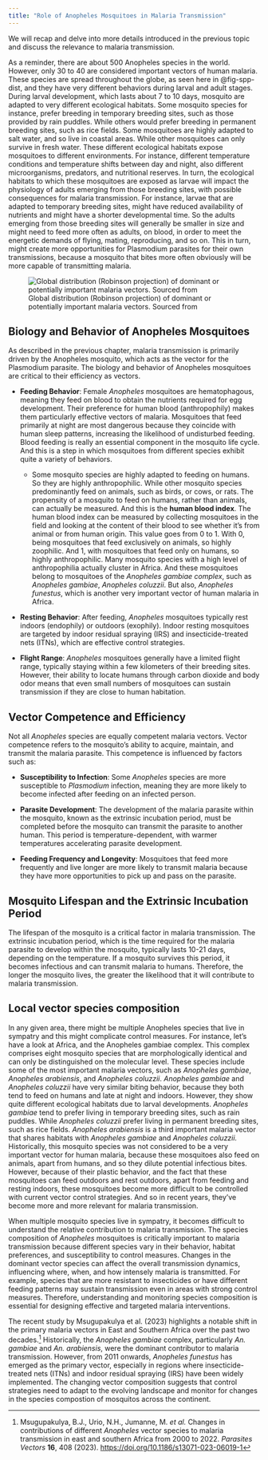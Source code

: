 ```yaml
---
title: "Role of Anopheles Mosquitoes in Malaria Transmission"
---
```


We will recap and delve into more details introduced in the previous topic and discuss the relevance to malaria transmission.

As a reminder, there are about 500 Anopheles species in the world. However, only 30 to 40 are considered important vectors of human malaria. These species are spread throughout the globe, as seen here in @fig-spp-dist, and they have very different behaviors during larval and adult stages. During larval development, which lasts about 7 to 10 days, mosquito are adapted to very different ecological habitats. Some mosquito species for instance, prefer breeding in temporary breeding sites, such as those provided by rain puddles. While others would prefer breeding in permanent breeding sites, such as rice fields. Some mosquitoes are highly adapted to salt water, and so live in coastal areas. While other mosquitoes can only survive in fresh water. These different ecological habitats expose mosquitoes to different environments. For instance, different temperature conditions and temperature shifts between day and night, also different microorganisms, predators, and nutritional reserves. In turn, the ecological habitats to which these mosquitoes are exposed as larvae will impact the physiology of adults emerging from those breeding sites, with possible consequences for malaria transmission. For instance, larvae that are adapted to temporary breeding sites, might have reduced availability of nutrients and might have a shorter developmental time. So the adults emerging from those breeding sites will generally be smaller in size and might need to feed more often as adults, on blood, in order to meet the energetic demands of flying, mating, reproducing, and so on. This in turn, might create more opportunities for Plasmodium parasites for their own transmissions, because a mosquito that bites more often obviously will be more capable of transmitting malaria.

![Global distribution (Robinson projection) of dominant or potentially important malaria vectors. Sourced from](figures/anopheles-spp-dist-2.png){#fig-spp-dist}

## Biology and Behavior of Anopheles Mosquitoes

As described in the previous chapter, malaria transmission is primarily driven by the Anopheles mosquito, which acts as the vector for the Plasmodium parasite. The biology and behavior of Anopheles mosquitoes are critical to their efficiency as vectors.

-   **Feeding Behavior**: Female *Anopheles* mosquitoes are hematophagous, meaning they feed on blood to obtain the nutrients required for egg development. Their preference for human blood (anthropophily) makes them particularly effective vectors of malaria. Mosquitoes that feed primarily at night are most dangerous because they coincide with human sleep patterns, increasing the likelihood of undisturbed feeding. Blood feeding is really an essential component in the mosquito life cycle. And this is a step in which mosquitoes from different species exhibit quite a variety of behaviors.

    -   Some mosquito species are highly adapted to feeding on humans. So they are highly anthropophilic. While other mosquito species predominantly feed on animals, such as birds, or cows, or rats. The propensity of a mosquito to feed on humans, rather than animals, can actually be measured. And this is the **human blood index**. The human blood index can be measured by collecting mosquitoes in the field and looking at the content of their blood to see whether it's from animal or from human origin. This value goes from 0 to 1. With 0, being mosquitoes that feed exclusively on animals, so highly zoophilic. And 1, with mosquitoes that feed only on humans, so highly anthropophilic. Many mosquito species with a high level of anthropophilia actually cluster in Africa. And these mosquitoes belong to mosquitoes of the *Anopheles gambiae complex*, such as *Anopheles gambiae*, *Anopheles coluzzii*. But also, *Anopheles funestus*, which is another very important vector of human malaria in Africa.

-   **Resting Behavior**: After feeding, *Anopheles* mosquitoes typically rest indoors (endophily) or outdoors (exophily). Indoor resting mosquitoes are targeted by indoor residual spraying (IRS) and insecticide-treated nets (ITNs), which are effective control strategies.

-   **Flight Range**: *Anopheles* mosquitoes generally have a limited flight range, typically staying within a few kilometers of their breeding sites. However, their ability to locate humans through carbon dioxide and body odor means that even small numbers of mosquitoes can sustain transmission if they are close to human habitation.

## Vector Competence and Efficiency

Not all *Anopheles* species are equally competent malaria vectors. Vector competence refers to the mosquito's ability to acquire, maintain, and transmit the malaria parasite. This competence is influenced by factors such as:

-   **Susceptibility to Infection**: Some *Anopheles* species are more susceptible to *Plasmodium* infection, meaning they are more likely to become infected after feeding on an infected person.

-   **Parasite Development**: The development of the malaria parasite within the mosquito, known as the extrinsic incubation period, must be completed before the mosquito can transmit the parasite to another human. This period is temperature-dependent, with warmer temperatures accelerating parasite development.

-   **Feeding Frequency and Longevity**: Mosquitoes that feed more frequently and live longer are more likely to transmit malaria because they have more opportunities to pick up and pass on the parasite.

## Mosquito Lifespan and the Extrinsic Incubation Period

The lifespan of the mosquito is a critical factor in malaria transmission. The extrinsic incubation period, which is the time required for the malaria parasite to develop within the mosquito, typically lasts 10-21 days, depending on the temperature. If a mosquito survives this period, it becomes infectious and can transmit malaria to humans. Therefore, the longer the mosquito lives, the greater the likelihood that it will contribute to malaria transmission.

## Local vector species composition

In any given area, there might be multiple Anopheles species that live in sympatry and this might complicate control measures. For instance, let's have a look at Africa, and the Anopheles gambiae complex. This complex comprises eight mosquito species that are morphologically identical and can only be distinguished on the molecular level. These species include some of the most important malaria vectors, such as *Anopheles gambiae*, *Anopheles arabiensis*, and *Anopheles coluzzii*. *Anopheles gambiae* and *Anopheles coluzzii* have very similar biting behavior, because they both tend to feed on humans and late at night and indoors. However, they show quite different ecological habitats due to larval developments. *Anopheles gambiae* tend to prefer living in temporary breeding sites, such as rain puddles. While *Anopheles coluzzii* prefer living in permanent breeding sites, such as rice fields. *Anopheles arabiensis* is a third important malaria vector that shares habitats with *Anopheles gambiae* and *Anopheles coluzzii.* Historically, this mosquito species was not considered to be a very important vector for human malaria, because these mosquitoes also feed on animals, apart from humans, and so they dilute potential infectious bites. However, because of their plastic behavior, and the fact that these mosquitoes can feed outdoors and rest outdoors, apart from feeding and resting indoors, these mosquitoes become more difficult to be controlled with current vector control strategies. And so in recent years, they've become more and more relevant for malaria transmission.

When multiple mosquito species live in sympatry, it becomes difficult to understand the relative contribution to malaria transmission. The species composition of *Anopheles* mosquitoes is critically important to malaria transmission because different species vary in their behavior, habitat preferences, and susceptibility to control measures. Changes in the dominant vector species can affect the overall transmission dynamics, influencing where, when, and how intensely malaria is transmitted. For example, species that are more resistant to insecticides or have different feeding patterns may sustain transmission even in areas with strong control measures. Therefore, understanding and monitoring species composition is essential for designing effective and targeted malaria interventions.

The recent study by Msugupakulya et al. (2023) highlights a notable shift in the primary malaria vectors in East and Southern Africa over the past two decades.[^1] Historically, the *Anopheles gambiae* complex, particularly *An. gambiae* and *An. arabiensis*, were the dominant contributor to malaria transmission. However, from 2011 onwards, *Anopheles funestus* has emerged as the primary vector, especially in regions where insecticide-treated nets (ITNs) and indoor residual spraying (IRS) have been widely implemented. The changing vector composition suggests that control strategies need to adapt to the evolving landscape and monitor for changes in the species compostion of mosquitos across the continent.

[^1]: Msugupakulya, B.J., Urio, N.H., Jumanne, M. *et al.* Changes in contributions of different *Anopheles* vector species to malaria transmission in east and southern Africa from 2000 to 2022. *Parasites Vectors* **16**, 408 (2023). <https://doi.org/10.1186/s13071-023-06019-1>
